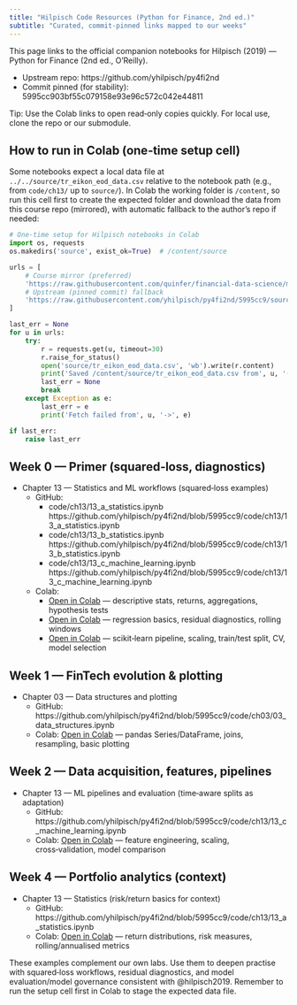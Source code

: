 ```yaml
---
title: "Hilpisch Code Resources (Python for Finance, 2nd ed.)"
subtitle: "Curated, commit‑pinned links mapped to our weeks"
---
```


This page links to the official companion notebooks for Hilpisch (2019) — Python for Finance (2nd ed., O’Reilly).

- Upstream repo: https://github.com/yhilpisch/py4fi2nd  
- Commit pinned (for stability): 5995cc903bf55c079158e93e96c572c042e44811

Tip: Use the Colab links to open read‑only copies quickly. For local use, clone the repo or our submodule.

## How to run in Colab (one‑time setup cell)

Some notebooks expect a local data file at `../../source/tr_eikon_eod_data.csv` relative to the notebook path (e.g., from `code/ch13/` up to `source/`). In Colab the working folder is `/content`, so run this cell first to create the expected folder and download the data from this course repo (mirrored), with automatic fallback to the author’s repo if needed:

```python
# One‑time setup for Hilpisch notebooks in Colab
import os, requests
os.makedirs('source', exist_ok=True)  # /content/source

urls = [
    # Course mirror (preferred)
    'https://raw.githubusercontent.com/quinfer/financial-data-science/main/resources/hilpisch-data/tr_eikon_eod_data.csv',
    # Upstream (pinned commit) fallback
    'https://raw.githubusercontent.com/yhilpisch/py4fi2nd/5995cc9/source/tr_eikon_eod_data.csv',
]

last_err = None
for u in urls:
    try:
        r = requests.get(u, timeout=30)
        r.raise_for_status()
        open('source/tr_eikon_eod_data.csv', 'wb').write(r.content)
        print('Saved /content/source/tr_eikon_eod_data.csv from', u, '(bytes:', len(r.content), ')')
        last_err = None
        break
    except Exception as e:
        last_err = e
        print('Fetch failed from', u, '->', e)

if last_err:
    raise last_err
```

## Week 0 — Primer (squared‑loss, diagnostics)

- Chapter 13 — Statistics and ML workflows (squared‑loss examples)
  - GitHub:  
    - code/ch13/13_a_statistics.ipynb  
      https://github.com/yhilpisch/py4fi2nd/blob/5995cc9/code/ch13/13_a_statistics.ipynb  
    - code/ch13/13_b_statistics.ipynb  
      https://github.com/yhilpisch/py4fi2nd/blob/5995cc9/code/ch13/13_b_statistics.ipynb  
    - code/ch13/13_c_machine_learning.ipynb  
      https://github.com/yhilpisch/py4fi2nd/blob/5995cc9/code/ch13/13_c_machine_learning.ipynb
  - Colab:  
    - [Open in Colab](https://colab.research.google.com/github/yhilpisch/py4fi2nd/blob/5995cc9/code/ch13/13_a_statistics.ipynb) — descriptive stats, returns, aggregations, hypothesis tests
    - [Open in Colab](https://colab.research.google.com/github/yhilpisch/py4fi2nd/blob/5995cc9/code/ch13/13_b_statistics.ipynb) — regression basics, residual diagnostics, rolling windows
    - [Open in Colab](https://colab.research.google.com/github/yhilpisch/py4fi2nd/blob/5995cc9/code/ch13/13_c_machine_learning.ipynb) — scikit‑learn pipeline, scaling, train/test split, CV, model selection

## Week 1 — FinTech evolution & plotting

- Chapter 03 — Data structures and plotting
  - GitHub: https://github.com/yhilpisch/py4fi2nd/blob/5995cc9/code/ch03/03_data_structures.ipynb  
  - Colab: [Open in Colab](https://colab.research.google.com/github/yhilpisch/py4fi2nd/blob/5995cc9/code/ch03/03_data_structures.ipynb) — pandas Series/DataFrame, joins, resampling, basic plotting

## Week 2 — Data acquisition, features, pipelines

- Chapter 13 — ML pipelines and evaluation (time‑aware splits as adaptation)  
  - GitHub: https://github.com/yhilpisch/py4fi2nd/blob/5995cc9/code/ch13/13_c_machine_learning.ipynb  
  - Colab: [Open in Colab](https://colab.research.google.com/github/yhilpisch/py4fi2nd/blob/5995cc9/code/ch13/13_c_machine_learning.ipynb) — feature engineering, scaling, cross‑validation, model comparison

## Week 4 — Portfolio analytics (context)

- Chapter 13 — Statistics (risk/return basics for context)  
  - GitHub: https://github.com/yhilpisch/py4fi2nd/blob/5995cc9/code/ch13/13_a_statistics.ipynb  
  - Colab: [Open in Colab](https://colab.research.google.com/github/yhilpisch/py4fi2nd/blob/5995cc9/code/ch13/13_a_statistics.ipynb) — return distributions, risk measures, rolling/annualised metrics

These examples complement our own labs. Use them to deepen practise with squared‑loss workflows, residual diagnostics, and model evaluation/model governance consistent with @hilpisch2019. Remember to run the setup cell first in Colab to stage the expected data file.
